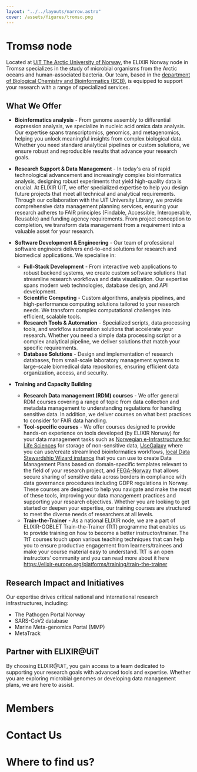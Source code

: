 ```yaml
---
layout: "../../layouts/narrow.astro"
cover: /assets/figures/tromso.png
---
```



# Tromsø node

Located at [UiT The Arctic University of Norway](https://en.uit.no/startsida), the ELIXIR Norway node in Tromsø specializes in the study of microbial organisms from the Arctic oceans and human-associated bacteria. Our team, based in the [department of Biological Chemistry and Bioinformatics (BCB)](https://uit.no/research/bcb), is equipped to support your research with a range of specialized services.

## What We Offer
- **Bioinformatics analysis** - From genome assembly to differential expression analysis, we specialize in nucleic acid omics data analysis. Our expertise spans transcriptomics, genomics, and metagenomics, helping you unlock meaningful insights from complex biological data. Whether you need standard analytical pipelines or custom solutions, we ensure robust and reproducible results that advance your research goals.

- **Research Support & Data Management** - In today's era of rapid technological advancement and increasingly complex bioinformatics analysis, designing robust experiments that yield high-quality data is crucial. At ELIXIR UIT, we offer specialized expertise to help you design future projects that meet all technical and analytical requirements. Through our collaboration with the UiT University Library, we provide comprehensive data management planning services, ensuring your research adheres to FAIR principles (Findable, Accessible, Interoperable, Reusable) and funding agency requirements. From project conception to completion, we transform data management from a requirement into a valuable asset for your research.

- **Software Development & Engineering** - Our team of professional software engineers delivers end-to-end solutions for research and biomedical applications. We specialise in:
    - **Full-Stack Development** - From interactive web applications to robust backend systems, we create custom software solutions that streamline research workflows and data visualization. Our expertise spans modern web technologies, database design, and API development.
    - **Scientific Computing** - Custom algorithms, analysis pipelines, and high-performance computing solutions tailored to your research needs. We transform complex computational challenges into efficient, scalable tools.
    - **Research Tools & Automation** - Specialized scripts, data processing tools, and workflow automation solutions that accelerate your research. Whether you need a simple data processing script or a complex analytical pipeline, we deliver solutions that match your specific requirements.
    - **Database Solutions** - Design and implementation of research databases, from small-scale laboratory management systems to large-scale biomedical data repositories, ensuring efficient data organization, access, and security.

- **Training and Capacity Building**
    - **Research Data management (RDM) courses** - We offer general RDM courses covering a range of topic from data collection and metadata management to understanding regulations for handling sensitive data. In addition, we deliver courses on what best practices to consider for FAIR data handling.
    - **Tool-specific courses** - We offer courses designed to provide hands-on experience on tools developed (by ELIXIR Norway) for your data management tasks such as [Norwegian e-Infrastructure for Life Sciences](https://nels.bioinfo.no/) for storage of non-sensitive data, [UseGalaxy](https://galaxyproject.org/use/usegalaxy-no/) where you can use/create streamlined bioinformatics workflows, [local Data Stewardship Wizard instance](https://norway.dsw.elixir-europe.org/wizard/) that you can use to create Data Management Plans based on domain-specific templates relevant to the field of your research project, and [FEGA-Norway](https://ega.elixir.no/) that allows secure sharing of sensitive data across borders in compliance with data governance procedures including GDPR regulations in Norway. 
These courses are designed to help you navigate and make the most of these tools, improving your data management practices and supporting your research objectives. Whether you are looking to get started or deepen your expertise, our training courses are structured to meet the diverse needs of researchers at all levels.
    - **Train-the-Trainer** - As a national ELIXIR node, we are a part of ELIXIR-GOBLET Train-the-Trainer (TtT) programme that enables us to provide training on how to become a better instructor/trainer. The TtT courses touch upon various teaching techniques that can help you to ensure productive engagement from learners/trainees and make your course material easy to understand. TtT is an open instructors’ community and you can read more about it here https://elixir-europe.org/platforms/training/train-the-trainer 

## Research Impact and Initiatives
Our expertise drives critical national and international research infrastructures, including:
- The Pathogen Portal Norway
- SARS-CoV2 database
- Marine Meta-genomics Portal (MMP)
- MetaTrack

## **Partner with ELIXIR@UiT**

By choosing ELIXIR@UiT, you gain access to a team dedicated to supporting your research goals with advanced tools and expertise. Whether you are exploring microbial genomes or developing data management plans, we are here to assist.

# Members

<People org="uit" layout="two-col" hideOrg/>

# Contact Us

# Where to find us?

<MapComponent
    lat={69.681222}
    lng={18.987015}
    address="Forskningsparken 3, 9037 Tromsø"
/>
